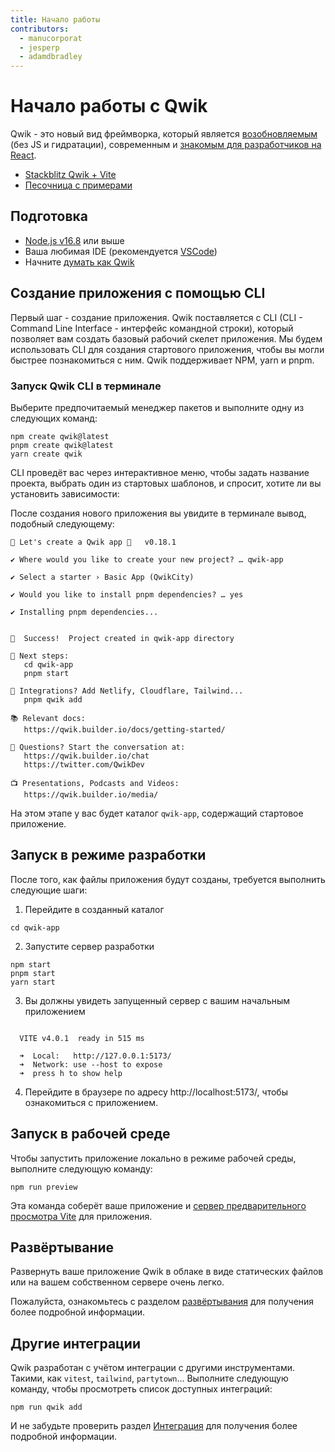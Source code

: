 ```yaml
---
title: Начало работы
contributors:
  - manucorporat
  - jesperp
  - adamdbradley
---
```


# Начало работы с Qwik

Qwik - это новый вид фреймворка, который является [возобновляемым](./../concepts/resumable/index.mdx) (без JS и гидратации), современным и [знакомым для разработчиков на React](./../cheat/qwik-react/index.mdx).

- [Stackblitz Qwik + Vite](https://qwik.new)
- [Песочница с примерами](/examples/reactivity/counter/)

## Подготовка

- [Node.js v16.8](https://nodejs.org/en/download/) или выше
- Ваша любимая IDE (рекомендуется [VSCode](https://code.visualstudio.com/))
- Начните [думать как Qwik](./../think-qwik/index.mdx)

## Создание приложения с помощью CLI

Первый шаг - создание приложения. Qwik поставляется с CLI (CLI - Command Line Interface - интерфейс командной строки), который позволяет вам создать базовый рабочий скелет приложения. Мы будем использовать CLI для создания стартового приложения, чтобы вы могли быстрее познакомиться с ним. Qwik поддерживает NPM, yarn и pnpm.

### Запуск Qwik CLI в терминале

Выберите предпочитаемый менеджер пакетов и выполните одну из следующих команд:

```shell
npm create qwik@latest
pnpm create qwik@latest
yarn create qwik
```

CLI проведёт вас через интерактивное меню, чтобы задать название проекта, выбрать один из стартовых шаблонов, и спросит, хотите ли вы установить зависимости:

После создания нового приложения вы увидите в терминале вывод, подобный следующему:

```shell
🐰 Let's create a Qwik app 🐇   v0.18.1

✔ Where would you like to create your new project? … qwik-app

✔ Select a starter › Basic App (QwikCity)

✔ Would you like to install pnpm dependencies? … yes

✔ Installing pnpm dependencies...


🦄  Success!  Project created in qwik-app directory

🐰 Next steps:
   cd qwik-app
   pnpm start

🔌 Integrations? Add Netlify, Cloudflare, Tailwind...
   pnpm qwik add

📚 Relevant docs:
   https://qwik.builder.io/docs/getting-started/

💬 Questions? Start the conversation at:
   https://qwik.builder.io/chat
   https://twitter.com/QwikDev

📺 Presentations, Podcasts and Videos:
   https://qwik.builder.io/media/
```

На этом этапе у вас будет каталог `qwik-app`, содержащий стартовое приложение.

## Запуск в режиме разработки

После того, как файлы приложения будут созданы, требуется выполнить следующие шаги:

1. Перейдите в созданный каталог

```shell
cd qwik-app
```

2. Запустите сервер разработки

```shell
npm start
pnpm start
yarn start
```

3. Вы должны увидеть запущенный сервер с вашим начальным приложением

```shell

  VITE v4.0.1  ready in 515 ms

  ➜  Local:   http://127.0.0.1:5173/
  ➜  Network: use --host to expose
  ➜  press h to show help

```

4. Перейдите в браузере по адресу http://localhost:5173/, чтобы ознакомиться с приложением.

## Запуск в рабочей среде

Чтобы запустить приложение локально в режиме рабочей среды, выполните следующую команду:

```shell
npm run preview
```

Эта команда соберёт ваше приложение и [сервер предварительного просмотра Vite](https://vitejs.dev/config/preview-options.html) для приложения.

## Развёртывание

Развернуть ваше приложение Qwik в облаке в виде статических файлов или на вашем собственном сервере очень легко.

Пожалуйста, ознакомьтесь с разделом [развёртывания](../../integrations/deployments/overview/index.mdx) для получения более подробной информации.

## Другие интеграции

Qwik разработан с учётом интеграции с другими инструментами. Такими, как `vitest`, `tailwind`, `partytown`... Выполните следующую команду, чтобы просмотреть список доступных интеграций:

```shell
npm run qwik add
```

И не забудьте проверить раздел [Интеграция](/integrations/integration/overview/index.mdx) для получения более подробной информации.
